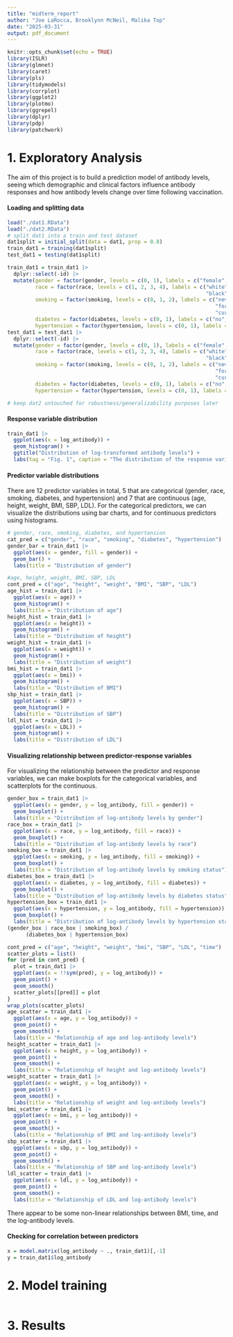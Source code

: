 ```yaml
---
title: "midterm_report"
author: "Joe LaRocca, Brooklynn McNeil, Malika Top"
date: "2025-03-31"
output: pdf_document
---
```


```r
knitr::opts_chunk$set(echo = TRUE)
library(ISLR)
library(glmnet)
library(caret)
library(pls)
library(tidymodels)
library(corrplot)
library(ggplot2)
library(plotmo)
library(ggrepel)
library(dplyr)
library(pdp)
library(patchwork)
```


# 1. Exploratory Analysis
The aim of this project is to build a prediction model of antibody levels, seeing which demographic and clinical factors influence antibody responses and how antibody levels change over time following vaccination.


#### Loading and splitting data
```r
load("./dat1.RData")
load("./dat2.RData")
# split dat1 into a train and test dataset
dat1split = initial_split(data = dat1, prop = 0.8) 
train_dat1 = training(dat1split)
test_dat1 = testing(dat1split)

train_dat1 = train_dat1 |> 
  dplyr::select(-id) |> 
  mutate(gender = factor(gender, levels = c(0, 1), labels = c("female", "male")),
         race = factor(race, levels = c(1, 2, 3, 4), labels = c("white", "asian", 
                                                                "black", "hispanic")),
         smoking = factor(smoking, levels = c(0, 1, 2), labels = c("never smoked",
                                                                   "former smoker",
                                                                   "current smoker")),
         diabetes = factor(diabetes, levels = c(0, 1), labels = c("no", "yes")),
         hypertension = factor(hypertension, levels = c(0, 1), labels = c("no", "yes")))
test_dat1 = test_dat1 |> 
  dplyr::select(-id) |> 
  mutate(gender = factor(gender, levels = c(0, 1), labels = c("female", "male")),
         race = factor(race, levels = c(1, 2, 3, 4), labels = c("white", "asian", 
                                                                "black", "hispanic")),
         smoking = factor(smoking, levels = c(0, 1, 2), labels = c("never smoked",
                                                                   "former smoker",
                                                                   "current smoker")),
         diabetes = factor(diabetes, levels = c(0, 1), labels = c("no", "yes")),
         hypertension = factor(hypertension, levels = c(0, 1), labels = c("no", "yes")))

# keep dat2 untouched for robustness/generalizability purposes later

```
#### Response variable distribution
```r
train_dat1 |>
  ggplot(aes(x = log_antibody)) +
  geom_histogram() +
  ggtitle("Distribution of log-transformed antibody levels") +
  labs(tag = "Fig. 1", caption = "The distribution of the response variable is normal so no transformations need to be applied." ) 
```
#### Predictor variable distributions

There are 12 predictor variables in total, 5 that are categorical (gender, race, smoking, diabetes, and hypertension) and 7 that are continuous (age, height, weight, BMI, SBP, LDL). For the categorical predictors, we can visualize the distributions using bar charts, and for continuous predictors using histograms.

```r
# gender, race, smoking, diabetes, and hypertension
cat_pred = c("gender", "race", "smoking", "diabetes", "hypertension")
gender_bar = train_dat1 |> 
  ggplot(aes(x = gender, fill = gender)) +
  geom_bar() +
  labs(title = "Distribution of gender")
```


```r
#age, height, weight, BMI, SBP, LDL
cont_pred = c("age", "height", "weight", "BMI", "SBP", "LDL")
age_hist = train_dat1 |> 
  ggplot(aes(x = age)) +
  geom_histogram() +
  labs(title = "Distribution of age")
height_hist = train_dat1 |> 
  ggplot(aes(x = height)) +
  geom_histogram() +
  labs(title = "Distribution of height")
weight_hist = train_dat1 |> 
  ggplot(aes(x = weight)) +
  geom_histogram() +
  labs(title = "Distribution of weight")
bmi_hist = train_dat1 |> 
  ggplot(aes(x = bmi)) +
  geom_histogram() +
  labs(title = "Distribution of BMI")
sbp_hist = train_dat1 |> 
  ggplot(aes(x = SBP)) +
  geom_histogram() +
  labs(title = "Distribution of SBP")
ldl_hist = train_dat1 |> 
  ggplot(aes(x = LDL)) +
  geom_histogram() +
  labs(title = "Distribution of LDL")
```


#### Visualizing relationship between predictor-response variables
For visualizing the relationship between the predictor and response variables, we can make boxplots for the categorical variables, and scatterplots for the continuous. 
```r
gender_box = train_dat1 |> 
  ggplot(aes(x = gender, y = log_antibody, fill = gender)) +
  geom_boxplot() +
  labs(title = "Distribution of log-antibody levels by gender")
race_box = train_dat1 |> 
  ggplot(aes(x = race, y = log_antibody, fill = race)) +
  geom_boxplot() +
  labs(title = "Distribution of log-antibody levels by race")
smoking_box = train_dat1 |> 
  ggplot(aes(x = smoking, y = log_antibody, fill = smoking)) +
  geom_boxplot() +
  labs(title = "Distribution of log-antibody levels by smoking status")
diabetes_box = train_dat1 |> 
  ggplot(aes(x = diabetes, y = log_antibody, fill = diabetes)) +
  geom_boxplot() +
  labs(title = "Distribution of log-antibody levels by diabetes status")
hypertension_box = train_dat1 |> 
  ggplot(aes(x = hypertension, y = log_antibody, fill = hypertension)) +
  geom_boxplot() +
  labs(title = "Distribution of log-antibody levels by hypertension status")
(gender_box | race_box | smoking_box) /
      (diabetes_box | hypertension_box)
```

```r
cont_pred = c("age", "height", "weight", "bmi", "SBP", "LDL", "time")
scatter_plots = list()
for (pred in cont_pred) {
  plot = train_dat1 |> 
  ggplot(aes(x = !!sym(pred), y = log_antibody)) +
  geom_point() +
  geom_smooth() 
  scatter_plots[[pred]] = plot
}
wrap_plots(scatter_plots)
age_scatter = train_dat1 |> 
  ggplot(aes(x = age, y = log_antibody)) +
  geom_point() +
  geom_smooth() +
  labs(title = "Relationship of age and log-antibody levels") 
height_scatter = train_dat1 |> 
  ggplot(aes(x = height, y = log_antibody)) +
  geom_point() +
  geom_smooth() +
  labs(title = "Relationship of height and log-antibody levels") 
weight_scatter = train_dat1 |> 
  ggplot(aes(x = weight, y = log_antibody)) +
  geom_point() +
  geom_smooth() +
  labs(title = "Relationship of weight and log-antibody levels") 
bmi_scatter = train_dat1 |> 
  ggplot(aes(x = bmi, y = log_antibody)) +
  geom_point() +
  geom_smooth() +
  labs(title = "Relationship of BMI and log-antibody levels") 
sbp_scatter = train_dat1 |> 
  ggplot(aes(x = sbp, y = log_antibody)) +
  geom_point() +
  geom_smooth() +
  labs(title = "Relationship of SBP and log-antibody levels") 
ldl_scatter = train_dat1 |> 
  ggplot(aes(x = ldl, y = log_antibody)) +
  geom_point() +
  geom_smooth() +
  labs(title = "Relationship of LDL and log-antibody levels") 
```
There appear to be some non-linear relationships between BMI, time, and the log-antibody levels.  

#### Checking for correlation between predictors
```r
x = model.matrix(log_antibody ~ ., train_dat1)[,-1]
y = train_dat1$log_antibody
```

# 2. Model training
```r

```

# 3. Results
















